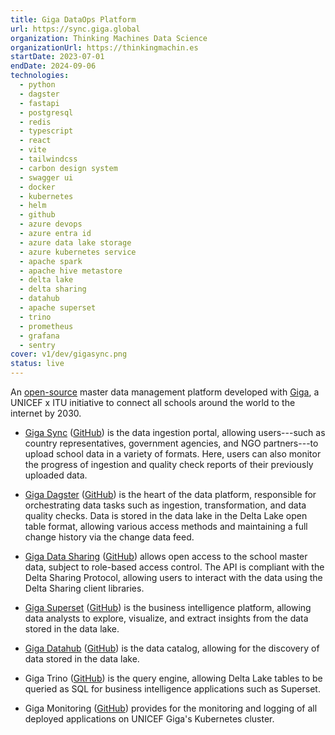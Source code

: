 ```yaml
---
title: Giga DataOps Platform
url: https://sync.giga.global
organization: Thinking Machines Data Science
organizationUrl: https://thinkingmachin.es
startDate: 2023-07-01
endDate: 2024-09-06
technologies:
  - python
  - dagster
  - fastapi
  - postgresql
  - redis
  - typescript
  - react
  - vite
  - tailwindcss
  - carbon design system
  - swagger ui
  - docker
  - kubernetes
  - helm
  - github
  - azure devops
  - azure entra id
  - azure data lake storage
  - azure kubernetes service
  - apache spark
  - apache hive metastore
  - delta lake
  - delta sharing
  - datahub
  - apache superset
  - trino
  - prometheus
  - grafana
  - sentry
cover: v1/dev/gigasync.png
status: live
---
```


An [open-source](https://github.com/unicef/giga-data-ingestion) master data management platform developed with
[Giga](https://giga.global), a UNICEF x ITU initiative to connect all schools around the world to the internet by 2030.

- [Giga Sync](https://sync.giga.global) ([GitHub](https://github.com/unicef/giga-data-ingestion)) is the data
  ingestion portal, allowing users---such as country representatives, government agencies, and NGO partners---to
  upload school data in a variety of formats. Here, users can also monitor the progress of ingestion and quality check
  reports of their previously uploaded data.

- [Giga Dagster](https://dagster.giga.global) ([GitHub](https://github.com/unicef/giga-dagster)) is the heart of the
  data platform, responsible for orchestrating data tasks such as ingestion, transformation, and data quality checks.
  Data is stored in the data lake in the Delta Lake open table format, allowing various access methods and maintaining
  a full change history via the change data feed.

- [Giga Data Sharing](https://datasharing.giga.global) ([GitHub](https://github.com/unicef/giga-data-sharing)) allows
  open access to the school master data, subject to role-based access control. The API is compliant with the Delta
  Sharing Protocol, allowing users to interact with the data using the Delta Sharing client libraries.

- [Giga Superset](https://superset.giga.global) ([GitHub](https://github.com/unicef/giga-superset)) is the business
  intelligence platform, allowing data analysts to explore, visualize, and extract insights from the data stored in
  the data lake.

- [Giga Datahub](https://datahub.giga.global) ([GitHub](https://github.com/unicef/giga-datahub)) is the data catalog,
  allowing for the discovery of data stored in the data lake.

- Giga Trino ([GitHub](https://github.com/unicef/giga-trino)) is the query engine, allowing Delta Lake tables to be
  queried as SQL for business intelligence applications such as Superset.

- Giga Monitoring ([GitHub](https://github.com/unicef/giga-monitoring)) provides for the monitoring and logging of
  all deployed applications on UNICEF Giga's Kubernetes cluster.
